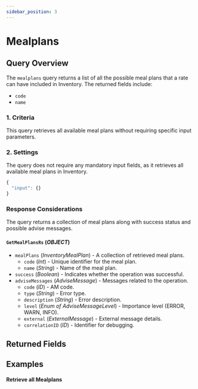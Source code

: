 ```yaml
---
sidebar_position: 3
---
```









































# Mealplans

## Query Overview

The `mealplans` query returns a list of all the possible meal plans that a rate can have included in Inventory. The returned fields include:

* `code`
* `name`

### 1. Criteria

This query retrieves all available meal plans without requiring specific input parameters.

### 2. Settings

The query does not require any mandatory input fields, as it retrieves all available meal plans in Inventory.

```js
{
  "input": {}
}
```

### Response Considerations

The query returns a collection of meal plans along with success status and possible advise messages.

#### `GetMealPlansRs` (*OBJECT*)
* `mealPlans` (*InventoryMealPlan*) - A collection of retrieved meal plans.
    * `code` (*Int*) - Unique identifier for the meal plan.
    * `name` (*String*) - Name of the meal plan.
* `success` (*Boolean*) - Indicates whether the operation was successful.
* `adviseMessages` (*AdviseMessage*) - Messages related to the operation.
    * `code` (*ID*) - AM code.
    * `type` (*String*) - Error type.
    * `description` (*String*) - Error description.
    * `level` (*Enum of AdviseMessageLevel*) - Importance level (ERROR, WARN, INFO).
    * `external` (*ExternalMessage*) - External message details.
    * `correlationID` (*ID*) - Identifier for debugging.







## Returned Fields

<GetMealPlansRs />


## Examples

#### Retrieve all Mealplans

<GraphqlSample query={mealplansQuery} />